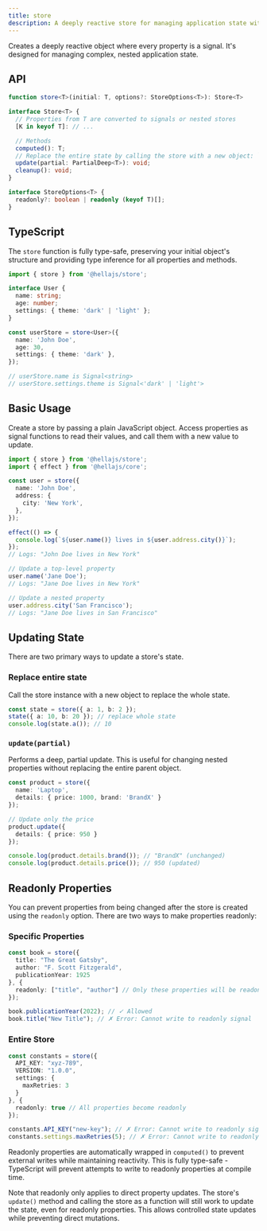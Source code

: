```yaml
---
title: store
description: A deeply reactive store for managing application state with full type safety and flexible readonly controls.
---
```


Creates a deeply reactive object where every property is a signal. It's designed for managing complex, nested application state.

## API

```typescript
function store<T>(initial: T, options?: StoreOptions<T>): Store<T>

interface Store<T> {
  // Properties from T are converted to signals or nested stores
  [K in keyof T]: // ...

  // Methods
  computed(): T;
  // Replace the entire state by calling the store with a new object: `store(newState)`
  update(partial: PartialDeep<T>): void;
  cleanup(): void;
}

interface StoreOptions<T> {
  readonly?: boolean | readonly (keyof T)[];
}
```

## TypeScript

The `store` function is fully type-safe, preserving your initial object's structure and providing type inference for all properties and methods.

```typescript
import { store } from '@hellajs/store';

interface User {
  name: string;
  age: number;
  settings: { theme: 'dark' | 'light' };
}

const userStore = store<User>({
  name: 'John Doe',
  age: 30,
  settings: { theme: 'dark' },
});

// userStore.name is Signal<string>
// userStore.settings.theme is Signal<'dark' | 'light'>
```

## Basic Usage

Create a store by passing a plain JavaScript object. Access properties as signal functions to read their values, and call them with a new value to update.

```typescript
import { store } from '@hellajs/store';
import { effect } from '@hellajs/core';

const user = store({
  name: 'John Doe',
  address: {
    city: 'New York',
  },
});

effect(() => {
  console.log(`${user.name()} lives in ${user.address.city()}`);
});
// Logs: "John Doe lives in New York"

// Update a top-level property
user.name('Jane Doe');
// Logs: "Jane Doe lives in New York"

// Update a nested property
user.address.city('San Francisco');
// Logs: "Jane Doe lives in San Francisco"
```

## Updating State

There are two primary ways to update a store's state.

### Replace entire state
Call the store instance with a new object to replace the whole state.

```typescript
const state = store({ a: 1, b: 2 });
state({ a: 10, b: 20 }); // replace whole state
console.log(state.a()); // 10
```

### `update(partial)`
Performs a deep, partial update. This is useful for changing nested properties without replacing the entire parent object.

```typescript
const product = store({
  name: 'Laptop',
  details: { price: 1000, brand: 'BrandX' }
});

// Update only the price
product.update({
  details: { price: 950 }
});

console.log(product.details.brand()); // "BrandX" (unchanged)
console.log(product.details.price()); // 950 (updated)
```


## Readonly Properties

You can prevent properties from being changed after the store is created using the `readonly` option. There are two ways to make properties readonly:

### Specific Properties

```typescript
const book = store({
  title: "The Great Gatsby",
  author: "F. Scott Fitzgerald",
  publicationYear: 1925
}, { 
  readonly: ["title", "author"] // Only these properties will be readonly
});

book.publicationYear(2022); // ✓ Allowed
book.title("New Title"); // ✗ Error: Cannot write to readonly signal
```

### Entire Store

```typescript
const constants = store({
  API_KEY: "xyz-789",
  VERSION: "1.0.0",
  settings: {
    maxRetries: 3
  }
}, { 
  readonly: true // All properties become readonly
});

constants.API_KEY("new-key"); // ✗ Error: Cannot write to readonly signal
constants.settings.maxRetries(5); // ✗ Error: Cannot write to readonly signal
```

Readonly properties are automatically wrapped in `computed()` to prevent external writes while maintaining reactivity. This is fully type-safe - TypeScript will prevent attempts to write to readonly properties at compile time.

Note that readonly only applies to direct property updates. The store's `update()` method and calling the store as a function will still work to update the state, even for readonly properties. This allows controlled state updates while preventing direct mutations.